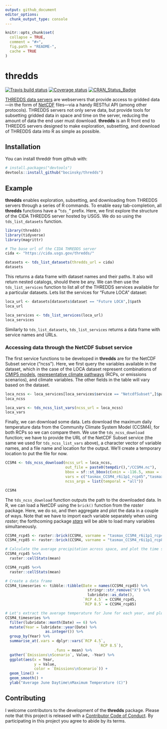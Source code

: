 ```yaml
---
output: github_document
editor_options: 
  chunk_output_type: console
---
```


<!-- README.md is generated from README.Rmd. Please edit that file -->

```r
knitr::opts_chunk$set(
  collapse = TRUE,
  comment = "#>",
  fig.path = "README-",
  cache = TRUE
)
```

# thredds
[![Travis build status](https://travis-ci.org/mt-climate-office/thredds.svg?branch=master)](https://travis-ci.org/mt-climate-office/thredds)
[![Coverage status](https://img.shields.io/codecov/c/github/mt-climate-office/thredds/master.svg)](https://codecov.io/github/mt-climate-office/thredds?branch=master)
[![CRAN_Status_Badge](http://www.r-pkg.org/badges/version/thredds)](https://cran.r-project.org/package=thredds)

[THREDDS data servers](http://www.unidata.ucar.edu/software/thredds/current/tds/) are webservers that provide access to gridded data—in the form of [NetCDF](https://www.unidata.ucar.edu/software/netcdf/) files—via a handy RESTful API (among other protocols). THREDDS servers not only serve data, but provide tools for subsetting gridded data in space and time on the server, reducing the amount of data the end user must download. **thredds** is an R front end to THREDDS servers designed to make exploration, subsetting, and download of THREDDS data into R as simple as possible.

## Installation

You can install threddr from github with:

```r
# install.packages("devtools")
devtools::install_github("bocinsky/thredds")
```

## Example

**thredds** enables exploration, subsetting, and downloading from THREDDS servers through a series of R commands. To enable easy tab-completion, all **thredds** functions have a "`tds_`" prefix. Here, we first explore the structure of the CIDA THREDDS server hosted by USGS. We do so using the `tds_list_datasets` function.

```r
library(thredds)
library(tidyverse)
library(magrittr)

# The base url of the CIDA THREDDS server
cida <- "https://cida.usgs.gov/thredds/"

datasets <- tds_list_datasets(thredds_url = cida)
datasets
```

This returns a data frame with dataset names and their paths. It also will return nested catalogs, should there be any. We can then use the `tds_list_services` function to list all of the THREDDS services available for a particular datasets. Lets list the services for "Future LOCA" dataset:

```r
loca_url <- datasets[datasets$dataset == "Future LOCA",]$path
loca_url

loca_services <- tds_list_services(loca_url)
loca_services
```

Similarly to `tds_list_datasets`, `tds_list_services` returns a data frame with service names and URLs.

### Accessing data through the NetCDF Subset service
The first service functions to be developed in **thredds** are for the NetCDF Subset service ("ncss"). Here, we first query the variables available in the dataset, which in the case of the LOCA dataset represent combinations of [CMIP5 models](https://pcmdi.llnl.gov/mips/cmip5/), [representative climate pathways](https://en.wikipedia.org/wiki/Representative_Concentration_Pathways) (RCPs, or emissions scenarios), and climate variables. The other fields in the table will vary based on the dataset.

```r
loca_ncss <- loca_services[loca_services$service == "NetcdfSubset",]$path
loca_ncss

loca_vars <- tds_ncss_list_vars(ncss_url = loca_ncss)
loca_vars

```

Finally, we can download some data. Lets download the maximum daily temperature data from the Community Climate System Model (CCSM4), for both RCPs so we can compare them. We use the `tds_ncss_download` function; we have to provide the URL of the NetCDF Subset service (the same we used for `tds_ncss_list_vars` above), a character vector of variable names, and a file name and location for the output. We'll create a temporary location to put the file for now.

```r
CCSM4 <- tds_ncss_download(ncss_url = loca_ncss,
                           out_file = paste0(tempdir(),"/CCSM4.nc"),
                           bbox = sf::st_bbox(c(xmin = -116.5, xmax = -115, ymin = 44.5, ymax = 45)),
                           vars = c("tasmax_CCSM4_r6i1p1_rcp45","tasmax_CCSM4_r6i1p1_rcp85"),
                           ncss_args = list(temporal = "all"))

CCSM4
```

The `tds_ncss_download` function outputs the path to the downloaded data. In R, we can load a NetCDF using the `brick()` function from the *raster* package. Here, we do so, and then aggregate and plot the data in a couple of ways. Note that we have to import each variable separately when using *raster*; the forthcoming package [*stars*](https://r-spatial.github.io/stars/) will be able to load many variables simultaneously.

```r

CCSM4_rcp45 <- raster::brick(CCSM4, varname = "tasmax_CCSM4_r6i1p1_rcp45")
CCSM4_rcp85 <- raster::brick(CCSM4, varname = "tasmax_CCSM4_r6i1p1_rcp85")

# Calculate the average precipitation across space, and plot the time series
CCSM4_rcp45 %<>%
  raster::cellStats(mean)

CCSM4_rcp85 %<>%
  raster::cellStats(mean)

# Create a data frame
CCSM4_timeseries <- tibble::tibble(Date = names(CCSM4_rcp45) %>%
                                     stringr::str_remove("X") %>%
                                     lubridate::as_date(),
                                   `RCP 4.5` = CCSM4_rcp45,
                                   `RCP 8.5` = CCSM4_rcp85)

# Let's extract the average temperature for June for each year, and plot
CCSM4_timeseries %>%
  filter(lubridate::month(Date) == 6) %>%
  mutate(Year = lubridate::year(Date) %>%
                  as.integer()) %>%
  group_by(Year) %>%
  summarise_at(.vars = dplyr::vars(`RCP 4.5`,
                                          `RCP 8.5`),
                      .funs = mean) %>%
  gather(`Emissions\nScenario`, Value, -Year) %>%
  ggplot(aes(x = Year,
             y = Value,
             color = `Emissions\nScenario`)) +
  geom_line() +
  geom_smooth() +
  ylab("Average June Daytime\nMaximum Temperature (C)") 


```

## Contributing
I welcome contributors to the development of the **thredds** package. Please note that this project is released with a [Contributor Code of Conduct](CONDUCT.md). By participating in this project you agree to abide by its terms.
